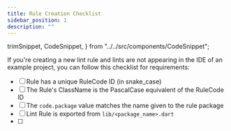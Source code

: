 ```yaml
---
title: Rule Creation Checklist
sidebar_position: 1
description: ""
---
```


  trimSnippet,
  CodeSnippet,
} from "../../src/components/CodeSnippet";

If you're creating a new lint rule and lints are not appearing in the IDE of an example project,
 you can follow this checklist for requirements:

- [ ] Rule has a unique RuleCode ID (in snake_case)
- [ ] The Rule's ClassName is the PascalCase equivalent of the RuleCode ID
- [ ] The `code.package` value matches the name given to the rule package
- [ ] Lint Rule is exported from `lib/<package_name>.dart`
- [ ] 

